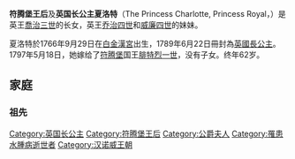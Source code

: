 {{noteTA
|1=zh:佐治;zh-hans:乔治;zh-hk:佐治;zh-sg:乔治;zh-tw:喬治;zh-cn:乔治
}}
{{Infobox royalty
|image=Charlotte Mathilde von England.jpg
|birth_date={{birth date|1766|9|29}}
|death_date={{death date and age|1828|10|6|1766|9|29}}
|succession=符腾堡公爵夫人、符騰堡選侯夫人、符騰堡王后
|reign=1797年12月23日-1816年10月30日
|predecessor=勃蘭登堡-施韋特的弗里德里克
|successor=凱瑟琳·帕夫洛夫娜女大公
|succession1=[[长公主_(英国)|英国长公主]]
|predecessor1=奧蘭治王妃安娜
|successor1=[[維多利亞長公主|維多利亞長公主]]
|father=[[喬治三世|喬治三世]]
|mother=[[梅克伦堡-施特雷利茨的夏洛特|夏洛特王后]]
|spouse=[[弗里德里希一世_(符騰堡)|符腾堡国王弗里德里希一世]] （1797年5月18日結婚-1816年10月30日丈夫去世，{{age in years and days|1797|5|18|1816|10|30|age=no}}）
}}

'''符腾堡王后'''及'''英国长公主夏洛特'''（The Princess Charlotte, Princess Royal，{{bd|1766年|9月29日|1828年|10月6日|catIdx=C}}）是英王[[喬治三世|喬治三世]]的长女，英王[[乔治四世|乔治四世]]和[[威廉四世_(英國)|威廉四世]]的妹妹。

夏洛特於1766年9月29日在[[白金漢宮|白金漢宮]]出生，1789年6月22日冊封為[[长公主_(英国)|英國長公主]]。1797年5月18日，她嫁给了[[符腾堡王国|符腾堡]]国王[[腓特烈一世_(符腾堡)|腓特烈一世]]，没有子女。终年62岁。

==家庭==
===祖先===
{{Ahnentafel top|先祖}}<center>
{{ahnentafel-compact5
| style = font-size: 85%; 
|boxstyle_1=background-color: #ddf;
|boxstyle_2=background-color: #fdd;
|boxstyle_3=background-color: #ffc;
|boxstyle_4=background-color: #dfd;
|boxstyle_5=background-color: #9fe;
|1='''符腾堡王后夏洛特'''
|2='''父：'''英国国王[[乔治三世_(英国)|乔治三世]]
|3='''母：'''英国王后[[夏洛特王后_(英国)|夏洛特]]
|4='''祖父：'''[[威尔士亲王|威尔士亲王]][[腓特烈_(威尔士亲王)|腓特烈王子]]
|5='''祖母：'''[[威尔士王妃|威尔士王妃]][[薩克森-哥達-阿爾滕堡的奧古絲塔|奧古絲塔]]
|6='''外祖父：'''[[米罗|米罗]]公爵{{le|查尔斯·路易斯·腓特烈|Duke Charles Louis Frederick of Mecklenburg}}
|7='''外祖母：'''公爵夫人{{le|伊丽莎白·艾伯丁郡主 (萨克森-希尔德布尔格豪森)|Princess Elisabeth Albertine of Saxe-Hildburghausen|伊丽莎白·艾伯丁郡主}}
|8='''曾祖父：'''英国国王[[乔治二世_(英国)|乔治二世]]
|9='''曾祖母：'''英国王后[[卡罗琳_(安斯巴赫)|卡罗琳]]
|10= '''外曾祖父：'''[[萨克森-哥达-阿尔滕堡|萨克森-哥达-阿尔滕堡]]公爵{{le|腓特烈二世 (萨克森-哥达-阿尔滕堡公爵)|Frederick II, Duke of Saxe-Gotha-Altenburg|腓特烈二世}}
|11='''外曾祖母：'''公爵夫人{{le|马格达莱纳·奥古斯塔郡主|Princess Magdalena Augusta of Anhalt-Zerbst}}
|12='''外曾祖父：'''[[梅克伦堡-施特雷利茨|梅克伦堡-施特雷利茨]]公爵[[阿道夫·腓特烈二世|阿道夫·腓特烈二世]]
|13='''外曾祖母：'''公爵夫人[[克里斯蒂娜·艾米莉郡主|克里斯蒂娜·艾米莉郡主]]
|14='''外曾祖父：'''[[萨克森-希尔德布尔格豪森|萨克森-希尔德布尔格豪森]]公爵[[恩斯特·腓特烈一世|恩斯特·腓特烈一世]]
|15='''外曾祖母：'''公爵夫人{{le|索菲亚·艾伯丁 (爱尔巴赫-爱尔巴赫女伯爵)|Countess Sophia Albertine of Erbach-Erbach|索菲亚·艾伯丁}}
|16='''高祖父：'''英国国王[[乔治一世_(英国)|乔治一世]]
|17='''高祖母：'''[[策勒_(德国)|策勒]][[索菲亚·多萝西娅郡主_(策勒)|索菲亚·多萝西娅郡主]]
|18='''外高祖父：'''[[勃兰登堡-安斯巴赫|勃兰登堡-安斯巴赫]]侯爵{{le|约翰·腓特烈 (勃兰登堡-安斯巴赫侯爵)|John Frederick, Margrave of Brandenburg-Ansbach|约翰·腓特烈}}
|19='''外高祖母：'''{{le|萨克森选帝侯|Electorate of Saxony}}夫人{{le|埃莉诺·耶尔德慕丝郡主 (萨克森 - 爱森纳赫)|Princess Eleonore Erdmuthe of Saxe-Eisenach|埃莉诺·耶尔德慕丝郡主}}
|20='''外高祖父：'''萨克森-哥达-阿尔滕堡公爵{{le|腓特烈一世 (萨克森-哥达-阿尔滕堡公爵)|Frederick I, Duke of Saxe-Gotha-Altenburg|腓特烈一世}}
|21='''外高祖母：'''公爵夫人{{le|马格达莱纳·西比勒郡主 (萨克森 - 魏森费尔斯)|Magdalena Sibylle of Saxe-Weissenfels|马格达莱纳·西比勒郡主}}
|22='''外高祖父：'''{{le|安哈尔特-策尔布斯特|Anhalt-Zerbst}}公爵{{le|卡尔·威廉 (安哈尔特-策尔布斯特公爵)|Karl, Prince of Anhalt-Zerbst|卡尔·威廉}}
|23='''外高祖母：'''公爵夫人{{le|索菲亚郡主 (萨克森 - 魏森费尔斯)|Sophia of Saxe-Weissenfels, Princess of Anhalt-Zerbst|索菲亚郡主}}
|24='''外高祖父：'''梅克伦堡-施特雷利茨公爵{{le|阿道夫·腓特烈一世|Adolphus Frederick II, Duke of Mecklenburg}}
|25='''外高祖母：'''公爵夫人[[玛丽·凯瑟琳郡主|玛丽·凯瑟琳郡主]]
|26='''外高祖父：'''[[施瓦茨堡-松德尔斯豪森|施瓦茨堡-松德尔斯豪森]]公爵{{le|克里斯蒂安·威廉一世 (施瓦茨堡-松德尔斯豪森公爵)|Christian William I, Prince of Schwarzburg-Sondershausen|克里斯蒂安·威廉一世}}
|27='''外高祖母：'''伯爵夫人[[安东尼·西比尔|安东尼·西比尔]]
|28='''外高祖父：'''萨克森-希尔德布尔格豪森公爵{{le|恩斯特 (萨克森-希尔德布尔格豪森公爵)|Ernest, Duke of Saxe-Hildburghausen|恩斯特}}
|29='''外高祖母：'''公爵夫人[[瓦爾代克的索菲亞·亨麗埃特|索菲亞·亨麗埃特]]
|30='''外高祖父：'''[[爱尔巴赫-爱尔巴赫|爱尔巴赫-爱尔巴赫]]伯爵[[乔治·路易一世_(爱尔巴赫-爱尔巴赫伯爵)|乔治·路易一世]]
|31='''外高祖母：'''伯爵夫人[[阿玛莉亚·卡塔琳娜_(瓦尔德克-艾森伯格)|阿玛莉亚·卡塔琳娜]]
}}</center>
{{ahnentafel bottom}}

{{英國長公主}}
{{英国公主}}
{{Authority control}}
{{DEFAULTSORT:Charlotte}}
[[Category:英国长公主|Category:英国长公主]]
[[Category:符腾堡王后|Category:符腾堡王后]]
[[Category:公爵夫人|Category:公爵夫人]]
[[Category:罹患水腫病逝世者|Category:罹患水腫病逝世者]]
[[Category:汉诺威王朝|Category:汉诺威王朝]]